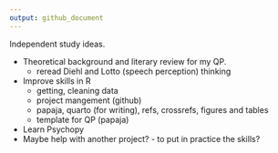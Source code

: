 ```yaml
---
output: github_document
---
```


Independent study ideas. 

- Theoretical background and literary review for my QP. 
  - reread Diehl and Lotto (speech perception) thinking
- Improve skills in R
  - getting, cleaning data
  - project mangement (github)
  - papaja, quarto (for writing), refs, crossrefs, figures and tables
  - template for QP (papaja)
- Learn Psychopy
- Maybe help with another project? - to put in practice the skills? 
